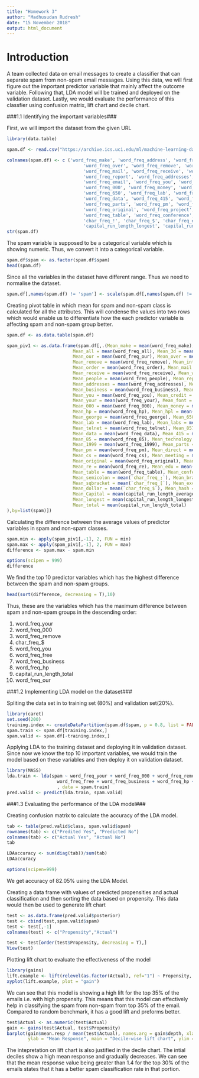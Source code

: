 ---
title: "Homework 3"
author: "Madhusudan Rudresh"
date: "15 November 2018"
output: html_document
---

# Introduction#
A team collected data on email messages to create a classifier that can separate spam from non-spam email messages. Using this data, we will first figure out the important predictor variable that mainly affect the outcome variable. Following that, LDA model will be trained and deployed on the validation dataset. Lastly, we would evaluate the performance of this classfier using confusion matrix, lift chart and decile chart.

###1.1 Identifying the important variables###

First, we will import the dataset from the given URL


```{r}
library(data.table)

spam.df <- read.csv("https://archive.ics.uci.edu/ml/machine-learning-databases/spambase/spambase.data", header = F)

colnames(spam.df) <- c ('word_freq_make', 'word_freq_address', 'word_freq_all', 'word_freq_3d', 'word_freq_our',
                             'word_freq_over', 'word_freq_remove', 'word_freq_internet', 'word_freq_order', 
                             'word_freq_mail', 'word_freq_receive', 'word_freq_will', 'word_freq_people', 
                             'word_freq_report', 'word_freq_addresses', 'word_freq_free', 'word_freq_business',
                             'word_freq_email', 'word_freq_you', 'word_freq_credit', 'word_freq_your', 'word_freq_font',
                             'word_freq_000', 'word_freq_money', 'word_freq_hp', 'word_freq_hpl', 'word_freq_george', 
                             'word_freq_650', 'word_freq_lab', 'word_freq_labs', 'word_freq_telnet', 'word_freq_857', 
                             'word_freq_data', 'word_freq_415', 'word_freq_85', 'word_freq_technology','word_freq_1999',
                             'word_freq_parts', 'word_freq_pm', 'word_freq_direct', 'word_freq_cs', 'word_freq_meeting',
                             'word_freq_original', 'word_freq_project', 'word_freq_re', 'word_freq_edu',
                             'word_freq_table', 'word_freq_conference', 'char_freq_;', 'char_freq_(', 'char_freq_[', 
                             'char_freq_!', 'char_freq_$', 'char_freq_#', 'capital_run_length_average', 
                             'capital_run_length_longest', 'capital_run_length_total', 'spam')
str(spam.df)
```

The spam variable is supposed to be a categorical variable which is showing numeric. Thus, we convert it into a categorical variable.

```{r}
spam.df$spam <- as.factor(spam.df$spam)
head(spam.df)
```

Since all the variables in the dataset have different range. Thus we need to normalise the dataset.

```{r}

spam.df[,names(spam.df) != 'spam'] <- scale(spam.df[,names(spam.df) != 'spam'])

```

Creating pivot table in which mean for spam and non-spam class is calculated for all the attributes. This will condense the values into two rows which would enable us to differentiate how the each predictor variable is affecting spam and non-spam group better.

```{r}
spam.df <- as.data.table(spam.df)

spam_piv1 <- as.data.frame(spam.df[,.(Mean_make = mean(word_freq_make), Mean_address = mean(word_freq_address), 
                         Mean_all = mean(word_freq_all), Mean_3d = mean(word_freq_3d),
                         Mean_our = mean(word_freq_our), Mean_over = mean(word_freq_over), 
                         Mean_remove = mean(word_freq_remove), Mean_internet = mean(word_freq_internet),
                         Mean_order = mean(word_freq_order), Mean_mail = mean(word_freq_mail), 
                         Mean_receive = mean(word_freq_receive), Mean_will = mean(word_freq_will),
                         Mean_people = mean(word_freq_people), Mean_report = mean(word_freq_report), 
                         Mean_addresses = mean(word_freq_addresses), Mean_free = mean(word_freq_free),
                         Mean_business = mean(word_freq_business), Mean_email = mean(word_freq_email), 
                         Mean_you = mean(word_freq_you), Mean_credit = mean(word_freq_credit),
                         Mean_your = mean(word_freq_your), Mean_font = mean(word_freq_font), 
                         Mean_000 = mean(word_freq_000), Mean_money = mean(word_freq_money),
                         Mean_hp = mean(word_freq_hp), Mean_hpl = mean(word_freq_hpl), 
                         Mean_george = mean(word_freq_george), Mean_650 = mean(word_freq_650),
                         Mean_lab = mean(word_freq_lab), Mean_labs = mean(word_freq_labs),
                         Mean_telnet = mean(word_freq_telnet), Mean_857 = mean(word_freq_857),
                         Mean_data = mean(word_freq_data), Mean_415 = mean(word_freq_415), 
                         Mean_85 = mean(word_freq_85), Mean_technology = mean(word_freq_technology),
                         Mean_1999 = mean(word_freq_1999), Mean_parts = mean(word_freq_parts), 
                         Mean_pm = mean(word_freq_pm), Mean_direct = mean(word_freq_direct),
                         Mean_cs = mean(word_freq_cs), Mean_meeting = mean(word_freq_meeting), 
                         Mean_original = mean(word_freq_original), Mean_project = mean(word_freq_project),
                         Mean_re = mean(word_freq_re), Mean_edu = mean(word_freq_edu), 
                         Mean_table = mean(word_freq_table), Mean_conference = mean(word_freq_conference),
                         Mean_semicolon = mean(`char_freq_;`), Mean_bracket = mean(`char_freq_(`), 
                         Mean_sqbracket = mean(`char_freq_[`), Mean_exclamation = mean(`char_freq_!`),
                         Mean_dollar = mean(`char_freq_$`), Mean_hash = mean(`char_freq_#`), 
                         Mean_Capital = mean(capital_run_length_average), 
                         Mean_longest = mean(capital_run_length_longest),
                         Mean_total = mean(capital_run_length_total)
),by=list(spam)])
```

Calculating the difference between the average values of predictor variables in spam and non-spam classes.

```{r}
spam.min <- apply(spam_piv1[,-1], 2, FUN = min)
spam.max <- apply(spam_piv1[,-1], 2, FUN = max)
difference <- spam.max - spam.min

options(scipen = 999)
difference
```

We find the top 10 predictor variables which has the highest difference between the spam and non-spam groups.

```{r}
head(sort(difference, decreasing = T),10)
```

Thus, these are the variables which has the maximum difference between spam and non-spam groups in the descending order:

1. word_freq_your
2. word_freq_000
3. word_freq_remove
4. char_freq_$
5. word_freq_you
6. word_freq_free
7. word_freq_business
8. word_freq_hp
9. capital_run_length_total
10. word_freq_our

###1.2 Implementing LDA model on the dataset###

Spliting the data set in to training set (80%) and validation set(20%).

```{r}
library(caret)
set.seed(200)
training.index <- createDataPartition(spam.df$spam, p = 0.8, list = FALSE)
spam.train <- spam.df[training.index,]
spam.valid <- spam.df[-training.index,]
```

Applying LDA to the training dataset and deploying it in validation dataset. Since now we know the top 10 important variables, we would train the model based on these variables and then deploy it on validation dataset.

```{r}
library(MASS)
lda.train <- lda(spam ~ word_freq_your + word_freq_000 + word_freq_remove + `char_freq_$` + word_freq_you +
                   word_freq_free + word_freq_business + word_freq_hp + capital_run_length_total + word_freq_our
                   , data = spam.train) 
pred.valid <- predict(lda.train, spam.valid)
```


###1.3 Evaluating the performance of the LDA model###

Creating confusion matrix to calculate the accuracy of the LDA model.

```{r}
tab <- table(pred.valid$class, spam.valid$spam)
rownames(tab) <- c("Predited Yes", "Predicted No")
colnames(tab) <- c("Actual Yes", "Actual No")
tab

LDAaccuracy <- sum(diag(tab))/sum(tab)
LDAaccuracy

options(scipen=999)
```

We get accuracy of 82.05% using the LDA Model.

Creating a data frame with values of predicted propensities and actual classification and then sorting the data based on propensity. This data would then be used to generate lift chart

```{r}

test <- as.data.frame(pred.valid$posterior)
test <- cbind(test,spam.valid$spam)
test <- test[,-1]
colnames(test) <- c("Propensity","Actual")

test <- test[order(test$Propensity, decreasing = T),]
View(test)
```


Plotting lift chart to evaluate the effectiveness of the model
```{r}
library(gains)
lift.example <- lift(relevel(as.factor(Actual), ref="1") ~ Propensity, data = test)
xyplot(lift.example, plot = "gain")

```

We can see that this model is showing a high lift for the top 35% of the emails i.e. with high propensity. This means that this model can effectively help in classifying the spam from non-spam from top 35% of the email. Compared to random benchmark, it has a good lift and preforms better.

```{r}
test$Actual <- as.numeric(test$Actual)
gain <- gains(test$Actual, test$Propensity)
barplot(gain$mean.resp / mean(test$Actual), names.arg = gain$depth, xlab = "Percentile",
        ylab = "Mean Response", main = "Decile-wise lift chart", ylim = c(0,1.6))

```

The intepretation on lift chart is also justified in the decile chart. 
The intial deciles show a high mean response and gradually decreases. We can see that the mean response value being greater than 1.4 for the top 30% of the emails states that it has a better spam classification rate in that portion.
